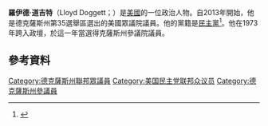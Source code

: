 '''羅伊德·道吉特'''（Lloyd Doggett；{{bd|1946年|10月6日}}）是[[美國|美國]]的一位政治人物。自2013年開始，他是德克薩斯州第35選舉區選出的美國眾議院議員。他的黨籍是[[民主黨_(美國)|民主黨]]<ref name="Politico Doggett">{{cite news|title=Is Lloyd Doggett Texas toast?|author=Alex Isenstadt|url=http://www.politico.com/news/stories/0711/59034.html|newspaper=Politico|accessdate=2016-01-04|archive-date=2013-05-04|archive-url=https://web.archive.org/web/20130504192235/http://www.politico.com/news/stories/0711/59034.html|dead-url=no}}</ref>。他在1973年跨入政壇，於這一年當選得克薩斯州參議院議員。
== 參考資料 ==
{{reflist}}
[[Category:德克薩斯州聯邦眾議員|Category:德克薩斯州聯邦眾議員]]
[[Category:美国民主党联邦众议员|Category:美国民主党联邦众议员]]
[[Category:德克薩斯州參議員|Category:德克薩斯州參議員]]